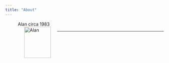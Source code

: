 ```yaml
---
title: "About"
---
```



<figure>
<figcaption> Alan circa 1983 </figcaption>
<img src="./images/AlanCadet1983.jpg" alt="Alan" align="left" hspace="20" style="width:85px;height:100px;">
</figure>





* * * 
